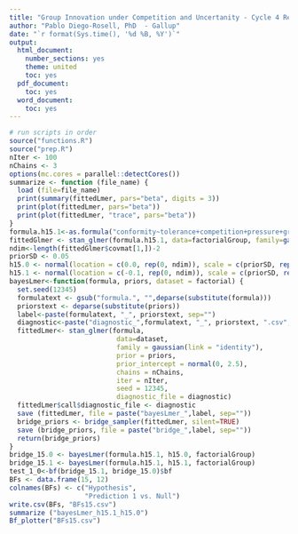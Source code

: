 ---
title: "Group Innovation under Competition and Uncertanity - Cycle 4 Results"
author: "Pablo Diego-Rosell, PhD  - Gallup"
date: "`r format(Sys.time(), '%d %B, %Y')`"
output:
  html_document:
    number_sections: yes
    theme: united
    toc: yes
  pdf_document:
    toc: yes
  word_document:
    toc: yes
---

```{r run_scripts, include=F}
# run scripts in order
source("functions.R")
source("prep.R")
nIter <- 100
nChains <- 3
options(mc.cores = parallel::detectCores())
summarize <- function (file_name) {
  load (file=file_name)
  print(summary(fittedLmer, pars="beta", digits = 3))
  print(plot(fittedLmer, pars="beta"))
  print(plot(fittedLmer, "trace", pars="beta"))
}
formula.h15.1<-as.formula("conformity~tolerance+competition+pressure+grmot1+framing+complexity+timeUncertainty+support+centralization+leaderWeight+density+(1|group)")
fittedGlmer <- stan_glmer(formula.h15.1, data=factorialGroup, family=gaussian(link = "identity"), iter=3, chains=1)
ndim<-length(fittedGlmer$covmat[1,])-2
priorSD <- 0.05
h15.0 <- normal(location = c(0.0, rep(0, ndim)), scale = c(priorSD, rep(2.5,ndim)), autoscale=FALSE)
h15.1 <- normal(location = c(-0.1, rep(0, ndim)), scale = c(priorSD, rep(2.5,ndim)), autoscale=FALSE)
bayesLmer<-function(formula, priors, dataset = factorial) {
  set.seed(12345)
  formulatext <- gsub("formula.", "",deparse(substitute(formula)))
  priorstext <- deparse(substitute(priors))
  label<-paste(formulatext, "_", priorstext, sep="")
  diagnostic<-paste("diagnostic_",formulatext, "_", priorstext, ".csv", sep="")
  fittedLmer<- stan_glmer(formula,
                           data=dataset,
                           family = gaussian(link = "identity"),
                           prior = priors,
                           prior_intercept = normal(0, 2.5),
                           chains = nChains, 
                           iter = nIter,
                           seed = 12345,
                           diagnostic_file = diagnostic)
  fittedLmer$call$diagnostic_file <- diagnostic
  save (fittedLmer, file = paste("bayesLmer_",label, sep=""))
  bridge_priors <- bridge_sampler(fittedLmer, silent=TRUE)
  save (bridge_priors, file = paste("bridge_",label, sep=""))
  return(bridge_priors)
}
bridge_15.0 <- bayesLmer(formula.h15.1, h15.0, factorialGroup)
bridge_15.1 <- bayesLmer(formula.h15.1, h15.1, factorialGroup)
test_1_0<-bf(bridge_15.1, bridge_15.0)$bf
BFs <- data.frame(15, 12)
colnames(BFs) <- c("Hypothesis", 
                   "Prediction 1 vs. Null")
write.csv(BFs, "BFs15.csv")
summarize ("bayesLmer_h15.1_h15.0")
Bf_plotter("BFs15.csv")
```

<br />
<br />
